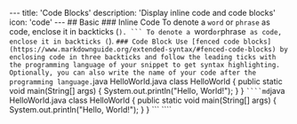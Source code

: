 --- title: 'Code Blocks' description: 'Display inline code and code blocks' icon: 'code' --- ## Basic ### Inline Code To denote a `word` or `phrase` as code, enclose it in backticks (`). ``` To denote a `word` or `phrase` as code, enclose it in backticks (`). ``` ### Code Block Use [fenced code blocks](https://www.markdownguide.org/extended-syntax/#fenced-code-blocks) by enclosing code in three backticks and follow the leading ticks with the programming language of your snippet to get syntax highlighting. Optionally, you can also write the name of your code after the programming language. ```java HelloWorld.java class HelloWorld { public static void main(String[] args) { System.out.println("Hello, World!"); } } ``` ````md ```java HelloWorld.java class HelloWorld { public static void main(String[] args) { System.out.println("Hello, World!"); } } ``` ````